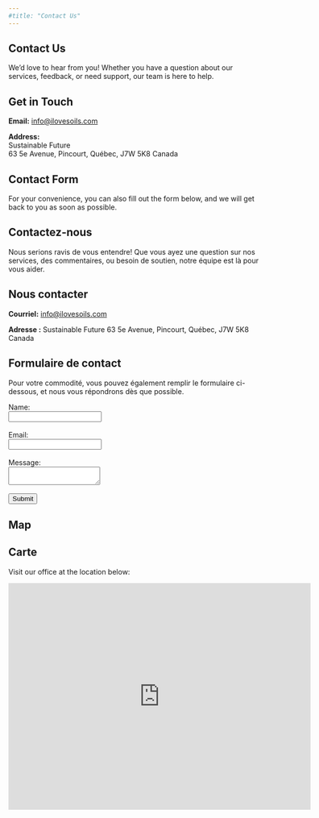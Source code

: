 ```yaml
---
#title: "Contact Us"
---
```


::: {.content-visible when-profile="english"}

# Contact Us

We'd love to hear from you! Whether you have a question about our services, feedback, or need support, our team is here to help.

## Get in Touch

**Email:** [info@ilovesoils.com](mailto:info@ilovesoils.com)


**Address:**  
Sustainable Future   
63 5e Avenue,
Pincourt, Québec, J7W 5K8 
Canada

## Contact Form

For your convenience, you can also fill out the form below, and we will get back to you as soon as possible.

:::

::: {.content-visible when-profile="french"}

# Contactez-nous
Nous serions ravis de vous entendre! Que vous ayez une question sur nos services, des commentaires, ou besoin de soutien, notre équipe est là pour vous aider.

## Nous contacter
**Courriel:** [info@ilovesoils.com](mailto:info@ilovesoils.com)

**Adresse :**
Sustainable Future
63 5e Avenue,
Pincourt, Québec, J7W 5K8
Canada

## Formulaire de contact
Pour votre commodité, vous pouvez également remplir le formulaire ci-dessous, et nous vous répondrons dès que possible.

:::


<form action="https://yourformendpoint.com" method="POST">
  <label for="name">Name:</label><br>
  <input type="text" id="name" name="name"><br><br>
  <label for="email">Email:</label><br>
  <input type="email" id="email" name="email"><br><br>
  <label for="message">Message:</label><br>
  <textarea id="message" name="message"></textarea><br><br>
  <input type="submit" value="Submit">
</form>


::: {.content-visible when-profile="english"}

## Map

:::

::: {.content-visible when-profile="french"}

## Carte

:::

Visit our office at the location below:

<iframe src="https://www.google.com/maps/embed?pb=!1m18!1m12!1m3!1d2810.172629930164!2d-74.000159!3d45.380884!2m3!1f0!2f0!3f0!3m2!1i1024!2i768!4f13.1!3m3!1m2!1s0x4cc9491c5c7202ad%3A0xa3c4d6ca35db8519!2sSustainable%20Future!5e0!3m2!1sen!2sus!4v1691252542801!5m2!1sen!2sus" width="600" height="450" frameborder="0" style="border:0;" allowfullscreen="" aria-hidden="false" tabindex="0">
</iframe>







